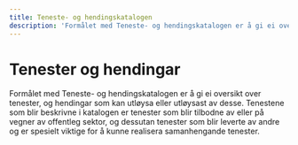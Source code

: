 ```yaml
---
title: Teneste- og hendingskatalogen
description: 'Formålet med Teneste- og hendingskatalogen er å gi ei oversikt over tenester, og hendingar som kan utløysa eller utløysast av desse.'
---
```


# Tenester og hendingar

<Ingress>
    Formålet med Teneste- og hendingskatalogen er å gi ei oversikt over tenester, og hendingar som kan utløysa eller
    utløysast av desse. Tenestene som blir beskrivne i katalogen er tenester som blir tilbodne av eller på vegner av
    offentleg sektor, og dessutan tenester som blir leverte av andre og er spesielt viktige for å kunne realisera
    samanhengande tenester.
</Ingress>

<AlertWithLinkButton
    text='Ønskjer du å søkje i tenester og hendingar?'
    button='Finn tenester og hendingar →'
    link='/public-services-and-events'
/>
